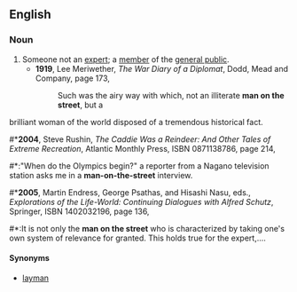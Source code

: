 ==English==
===Noun===
{{en-noun|men on the street|sg=[[man]] [[on]] [[the]] [[street]]}}
#Someone not an [[expert]]; a [[member]] of the [[general public]].
#*'''1919''', Lee Meriwether, ''The War Diary of a Diplomat'', Dodd, Mead and Company, page 173,
#*:Such was the airy way with which, not an illiterate '''man on the street''', but a
brilliant woman of the world disposed of a tremendous historical fact.
#*'''2004''', Steve Rushin, ''The Caddie Was a Reindeer: And Other Tales of Extreme Recreation'', Atlantic Monthly Press, ISBN 0871138786, page 214,
#*:"When do the Olympics begin?" a reporter from a Nagano television station asks me in a '''man-on-the-street''' interview.
#*'''2005''', Martin Endress, George Psathas, and Hisashi Nasu, eds., ''Explorations of the Life-World: Continuing Dialogues with Alfred Schutz'', Springer, ISBN 1402032196, page 136,
#*:It is not only the '''man on the street''' who is characterized by taking one's own system of relevance for granted. This holds true for the expert,....
====Synonyms====
*[[layman]]